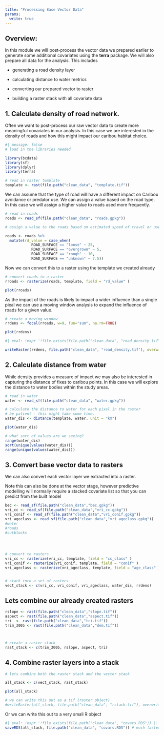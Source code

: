 ```yaml
---
title: "Processing Base Vector Data"
params:
  write: true
---
```


## Overview:

In this module we will post-process the vector data we prepared earlier to generate some additional covariates using the **terra** package. We will also prepare all data for the analysis. This includes  

-   generating a road density layer

-   calculating distance to water metrics

-   converting our prepared vector to raster

-   building a raster stack with all covariate data


## 1. Calculate density of road network. 

Often we want to post-process our raw vector data to create more meaningful covariates in our analysis. In this case we are interested in the density of roads and how this might impact our caribou habitat choice. 


```r
#| message: false
# load in the libraries needed

library(bcdata)
library(sf)
library(dplyr)
library(terra)

# read in raster template
template <- rast(file.path("clean_data", "template.tif"))
```

We can assume that the type of road will have a different impact on Caribou avoidance or predator use. We can assign a value based on the road type. In this case we will assign a higher value to roads used more frequently.

```r

# read in roads
roads <- read_sf(file.path("clean_data", "roads.gpkg"))

# assign a value to the roads based on estimated speed of travel or use

roads <- roads %>% 
  mutate(rd_value = case_when(
            ROAD_SURFACE == "loose" ~ 25,
            ROAD_SURFACE == "overgrown" ~ 5,
            ROAD_SURFACE == "rough" ~ 10,
            ROAD_SURFACE == "unknown" ~ 7.5)) 


```

Now we can convert this to a raster using the template we created already

```r
# convert roads to a raster 
rroads <- rasterize(roads, template, field = "rd_value" )

plot(rroads)
```
As the impact of the roads is likely to impact a wider influence than a single pixal we can use a moving window analysis to expand the influence of roads for a given value. 

```r
# create a moving window 
rrdens <- focal(rroads, w=9, fun="sum", na.rm=TRUE)

plot(rrdens)
```

```r
#| eval: !expr '!file.exists(file.path("clean_data", "road_density.tif")) || isTRUE(params$write)'

writeRaster(rrdens, file.path("clean_data", "road_density.tif"), overwrite = TRUE) 
```



## 2. Calculate distance from water

While density provides a measure of impact we may also be interested in capturing the distance of fixes to caribou points. In this case we will explore the distance to water bodies within the study areas. 

```r

# read in water 
water <- read_sf(file.path("clean_data", "water.gpkg"))

# calculate the distance to water for each pixel in the raster
# be patient - this might take some time. 
water_dis <- distance(template, water, unit = "km")

plot(water_dis)

# what sort of values are we seeing?
range(water_dis)
sort(unique(values(water_dis)))
range(unique(values(water_dis)))

```


## 3. Convert base vector data to rasters 

We can also convert each vector layer we extracted into a raster. 


Note this can also be done at the vector stage, however predictive modelling will normally require a stacked covariate list so that you can predict from the built model 

```r

bec <- read_sf(file.path("clean_data","bec.gpkg"))
vri_cc <- read_sf(file.path("clean_data","vri_cc.gpkg"))
vri_conif <- read_sf(file.path("clean_data","vri_conif.gpkg"))
vri_ageclass <- read_sf(file.path("clean_data","vri_ageclass.gpkg"))
#water
#roads 
#cutblocks




# convert to rasters
vri_cc <- rasterize(vri_cc, template, field = "cc_class" )
vri_conif <- rasterize(vri_conif, template, field = "conif" )
vri_ageclass <- rasterize(vri_ageclass, template, field = "age_class" )


# stack into a set of rasters
vect_stack <- c(vri_cc, vri_conif, vri_ageclass, water_dis, rrdens)


```

## Lets combine our already created rasters 

```r

rslope <- rast(file.path("clean_data","slope.tif"))
aspect <- rast(file.path("clean_data","aspect.tif"))
tri  <- rast(file.path("clean_data","tri.tif"))
trim_3005 <- rast(file.path("clean_data","dem.tif"))



# create a raster stack
rast_stack <- c(trim_3005, rslope, aspect, tri)


```


## 4. Combine raster layers into a stack 

```r

# lets combine both the raster stack and the vector stack 

all_stack <- c(vect_stack, rast_stack)

plot(all_stack)

# we can write this out as a tif (raster object) 
#writeRaster(all_stack, file.path("clean_data", "rstack.tif"), overwrite = T)
```

Or we can write this out to a very small R object 
```r
#| eval: !expr '!file.exists(file.path("clean_data", "covars.RDS")) || isTRUE(params$write)'
saveRDS(all_stack, file.path("clean_data", "covars.RDS")) # much faster
```
